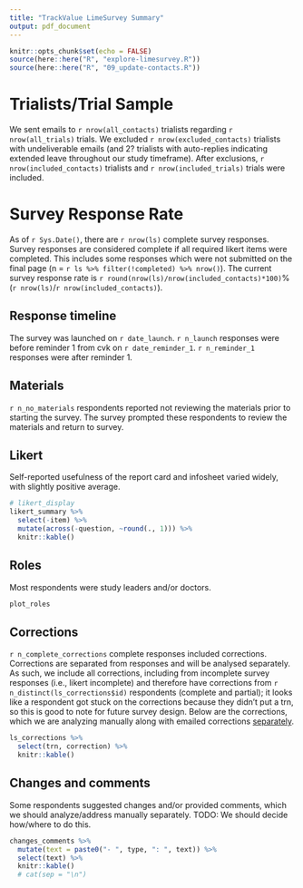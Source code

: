 ```yaml
---
title: "TrackValue LimeSurvey Summary"
output: pdf_document
---
```


```r
knitr::opts_chunk$set(echo = FALSE)
source(here::here("R", "explore-limesurvey.R"))
source(here::here("R", "09_update-contacts.R"))
```

# Trialists/Trial Sample
We sent emails to `r nrow(all_contacts)` trialists regarding `r nrow(all_trials)` trials. We excluded `r nrow(excluded_contacts)` trialists with undeliverable emails (and 2? trialists with auto-replies indicating extended leave throughout our study timeframe). After exclusions, `r nrow(included_contacts)` trialists and `r nrow(included_trials)` trials were included.

# Survey Response Rate
As of `r Sys.Date()`, there are `r nrow(ls)` complete survey responses. Survey responses are considered complete if all required likert items were completed. This includes some responses which were not submitted on the final page (n = `r ls %>% filter(!completed) %>% nrow()`). The current survey response rate is `r round(nrow(ls)/nrow(included_contacts)*100)`% (`r nrow(ls)`/`r nrow(included_contacts)`).


## Response timeline
The survey was launched on `r date_launch`. `r n_launch` responses were before reminder 1 from cvk on `r date_reminder_1`. `r n_reminder_1` responses were after reminder 1.

## Materials
`r n_no_materials` respondents reported not reviewing the materials prior to starting the survey. The survey prompted these respondents to review the materials and return to survey.

## Likert
Self-reported usefulness of the report card and infosheet varied widely, with slightly positive average.

```r
# likert_display
likert_summary %>% 
  select(-item) %>% 
  mutate(across(-question, ~round(., 1))) %>% 
  knitr::kable()
```

## Roles
Most respondents were study leaders and/or doctors.

```r
plot_roles
```


## Corrections
`r n_complete_corrections` complete responses included corrections. Corrections are separated from responses and will be analysed separately. As such, we include all corrections, including from incomplete survey responses (i.e., likert incomplete) and therefore have corrections from `r n_distinct(ls_corrections$id)` respondents (complete and partial); it looks like a respondent got stuck on the corrections because they didn't put a trn, so this is good to note for future survey design. Below are the corrections, which we are analyzing manually along with emailed corrections [separately](https://docs.google.com/spreadsheets/d/1ZUj03a8CVgJmeFdJIUXsgsEE-NwvQt8NhJcLzoeE9Do/edit).

```r
ls_corrections %>% 
  select(trn, correction) %>% 
  knitr::kable()
```

## Changes and comments
Some respondents suggested changes and/or provided comments, which we should analyze/address manually separately. TODO: We should decide how/where to do this.

```r
changes_comments %>% 
  mutate(text = paste0("- ", type, ": ", text)) %>% 
  select(text) %>% 
  knitr::kable()
  # cat(sep = "\n")
```

